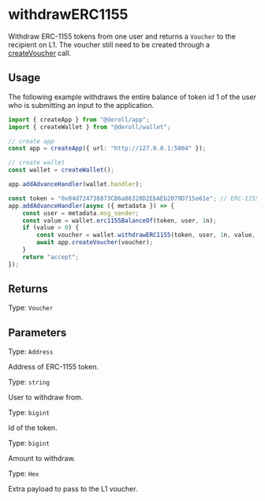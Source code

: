 # withdrawERC1155

Withdraw ERC-1155 tokens from one user and returns a `Voucher` to the recipient on L1.
The voucher still need to be created through a [createVoucher](../app/create-voucher) call.

## Usage

The following example withdraws the entire balance of token id 1 of the user who is submitting an input to the application.

```ts twoslash
import { createApp } from "@deroll/app";
import { createWallet } from "@deroll/wallet";

// create app
const app = createApp({ url: "http://127.0.0.1:5004" });

// create wallet
const wallet = createWallet();

app.addAdvanceHandler(wallet.handler);

const token = "0x04d724738873CB6a86328D2EbAEb2079D715e61e"; // ERC-1155 address
app.addAdvanceHandler(async ({ metadata }) => {
    const user = metadata.msg_sender;
    const value = wallet.erc1155BalanceOf(token, user, 1n);
    if (value > 0) {
        const voucher = wallet.withdrawERC1155(token, user, 1n, value, "0x"); // [!code focus]
        await app.createVoucher(voucher);
    }
    return "accept";
});
```

## Returns

Type: `Voucher`

## Parameters

Type: `Address`

Address of ERC-1155 token.

Type: `string`

User to withdraw from.

Type: `bigint`

Id of the token.

Type: `bigint`

Amount to withdraw.

Type: `Hex`

Extra payload to pass to the L1 voucher.
